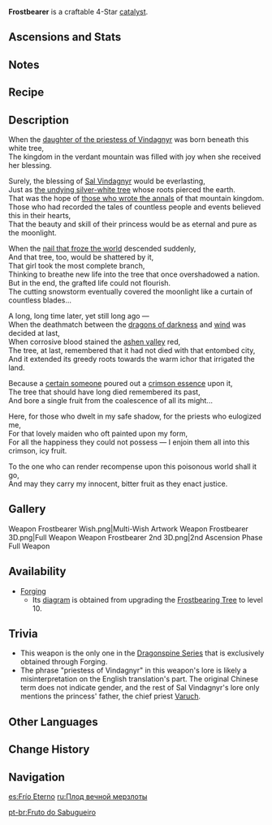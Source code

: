 {{Weapon Infobox
|id             = 14412
|image          = <gallery>
Weapon Frostbearer.png|Base
Weapon Frostbearer 2nd.png|2nd Ascension
</gallery>
|type           = Catalyst
|series         = Dragonspine
|releaseDate    = 2020-12-23
|rarity         = 4
|base_atk       = 42
|2nd_stat_type  = ATK
|2nd_stat       = 9%
|obtain         = Forging
|diagram        = [[Frostbearing Tree]] Level 10
|passive        = Frost Burial
|effect         = Hitting an opponent with Normal and Charged Attacks has a (var1)% chance of forming and dropping an Everfrost Icicle above them, dealing (var2)% [[AoE]] ATK DMG. Opponents affected by Cryo are dealt (var3)% ATK DMG instead by the icicle. Can only occur once every 10s.
|eff_rank1_var1 = 60
|eff_rank2_var1 = 70
|eff_rank3_var1 = 80
|eff_rank4_var1 = 90
|eff_rank5_var1 = 100
|eff_rank1_var2 = 80
|eff_rank2_var2 = 95
|eff_rank3_var2 = 110
|eff_rank4_var2 = 125
|eff_rank5_var2 = 140
|eff_rank1_var3 = 200
|eff_rank2_var3 = 240
|eff_rank3_var3 = 280
|eff_rank4_var3 = 320
|eff_rank5_var3 = 360
|eff_att1       = Physical DMG
|eff_att2       = AoE
}}
{{Description|A fruit that possesses a strange, frosty will. A faint sense of agony emanates from it.}}
'''Frostbearer''' is a craftable 4-Star [[catalyst]].

==Ascensions and Stats==
{{Weapon Ascensions and Stats
|ascendMat1 = Fetters of the Dandelion Gladiator
|ascendMat2 = Chains of the Dandelion Gladiator
|ascendMat3 = Shackles of the Dandelion Gladiator
|ascendMat4 = Dream of the Dandelion Gladiator
|bossMat1   = Chaos Device
|bossMat2   = Chaos Circuit
|bossMat3   = Chaos Core
|commonMat1 = Whopperflower Nectar
|commonMat2 = Shimmering Nectar
|commonMat3 = Energy Nectar
}}

==Notes==
{{Transclude|Dragonspine Series|Notes}}

==Recipe==
{{Recipe
|type = Forging
|Northlander Catalyst Billet = 1
|Crystal Chunk = 50
|Starsilver = 50
|Mora = 500
|time = 10s
|sort = Northlander Catalyst Billet,Crystal Chunk,Starsilver,Mora
}}

==Description==
When the [[Princess of Sal Vindagnyr|daughter of the priestess of Vindagnyr]] was born beneath this white tree,<br />
The kingdom in the verdant mountain was filled with joy when she received her blessing.

Surely, the blessing of [[Sal Vindagnyr]] would be everlasting,<br />
Just as [[Frostbearing Tree|the undying silver-white tree]] whose roots pierced the earth.<br />
That was the hope of [[Ukko|those who wrote the annals]] of that mountain kingdom.<br />
Those who had recorded the tales of countless people and events believed this in their hearts,<br />
That the beauty and skill of their princess would be as eternal and pure as the moonlight.

When the [[Skyfrost Nail|nail that froze the world]] descended suddenly,<br />
And that tree, too, would be shattered by it,<br />
That girl took the most complete branch,<br />
Thinking to breathe new life into the tree that once overshadowed a nation.<br />
But in the end, the grafted life could not flourish.<br />
The cutting snowstorm eventually covered the moonlight like a curtain of countless blades...

A long, long time later, yet still long ago &mdash;<br />
When the deathmatch between the [[Durin|dragons of darkness]] and [[Dvalin|wind]] was decided at last,<br />
When corrosive blood stained the [[Wyrmrest Valley|ashen valley]] red,<br />
The tree, at last, remembered that it had not died with that entombed city,<br />
And it extended its greedy roots towards the warm ichor that irrigated the land.

Because a [[Traveler|certain someone]] poured out a [[Crimson Agate|crimson essence]] upon it,<br />
The tree that should have long died remembered its past,<br />
And bore a single fruit from the coalescence of all its might...

Here, for those who dwelt in my safe shadow, for the priests who eulogized me,<br />
For that lovely maiden who oft painted upon my form,<br />
For all the happiness they could not possess &mdash; I enjoin them all into this crimson, icy fruit.

To the one who can render recompense upon this poisonous world shall it go,<br />
And may they carry my innocent, bitter fruit as they enact justice.

==Gallery==
<gallery hideaddbutton="true" captionalign="center">
Weapon Frostbearer Wish.png|Multi-Wish Artwork
Weapon Frostbearer 3D.png|Full Weapon
Weapon Frostbearer 2nd 3D.png|2nd Ascension Phase Full Weapon
</gallery>

==Availability==
*[[Forging]]
**Its [[diagram]] is obtained from upgrading the [[Frostbearing Tree]] to level 10.

==Trivia==
*This weapon is the only one in the [[Dragonspine Series]] that is exclusively obtained through Forging.
*The phrase "priestess of Vindagnyr" in this weapon's lore is likely a misinterpretation on the English translation's part. The original Chinese term {{Lang|mini=1|zh={{wt|祭司}}}} does not indicate gender, and the rest of Sal Vindagnyr's lore only mentions the princess' father, the chief priest [[Varuch]].

==Other Languages==
{{Other Languages
|en      = Frostbearer
|zhs     = 忍冬之果
|zhs_rm  = Rěndōng zhī Guǒ
|zht     = 忍冬之果
|zht_rm  = Rěndōng zhī Guǒ
|zh_tl   = Winter-Enduring Fruit
|ja      = 冬忍びの実
|ja_rm   = Fuyu Shinobi no Mi
|ja_tl   = Winter-Enduring Fruit
|ko      = 인동의 열매
|ko_rm   = Indong-ui Yeolmae
|ko_tl   = Winter-Enduring Fruit
|es      = Frío Eterno
|es_tl   = Eternal Cold
|fr      = Fruit du permafrost
|fr_tl   = Permafrost Fruit
|ru      = Плод вечной мерзлоты
|ru_tl   = Permafrost Fruit
|th      = Frostbearer
|vi      = Trái Chịu Lạnh
|vi_tl   = Cold-Enduring Fruit
|de      = Permafrostfrucht
|de_tl   = Permafrost Fruit
|id      = Frostbearer
|pt      = Fruto do Sabugueiro
|pt_tl   = Elder Tree Fruit
}}

==Change History==
{{Change History|1.2}}

==Navigation==
{{Weapons by Series Navbox|series=Dragonspine}}
{{Weapon Navbox|type=Catalysts}}

[[es:Frío Eterno]]
[[ru:Плод вечной мерзлоты]]

[[pt-br:Fruto do Sabugueiro]]